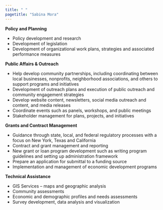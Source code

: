 ```yaml
---
title: " "
pagetitle: "Sabina Mora"
---
```


<link rel="stylesheet" href="styles.css" type="text/css">

**Policy and Planning**

* Policy development and research 
* Development of legislation 
* Development of organizational work plans, strategies and associated performance measures 

**Public Affairs & Outreach** 

* Help develop community partnerships, including coordinating between local businesses, nonprofits, neighborhood associations, and others to support programs and initiatives
* Development of outreach plans and execution of public outreach and community engagement strategies
* Develop website content, newsletters, social media outreach and content, and media releases 
* Coordinate events such as panels, workshops, and public meetings
* Stakeholder management for plans, projects, and initiatives 

**Grants and Contract Management** 

* Guidance through state, local, and federal regulatory processes with a focus on New York, Texas and California
* Contract and grant management and reporting 
* New grant or loan program development such as writing program guidelines and setting up administration framework
* Prepare an application for submittal to a funding source 
* Implementation and management of economic development programs

**Technical Assistance** 

* GIS Services – maps and geographic analysis 
* Community assessments
* Economic and demographic profiles and needs assessments 
* Survey development, data analysis and visualization


